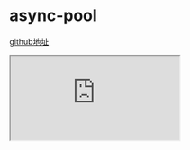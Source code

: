 # async-pool

[github地址](https://github.com/The-End-Hero/xiping/blob/master/packages/async-pool/index.ts)

<iframe style={{height: 800, width: "100%"}}
        loading="lazy"
        src="https://github1s.com/The-End-Hero/xiping/blob/master/packages/async-pool/index.ts"/>
